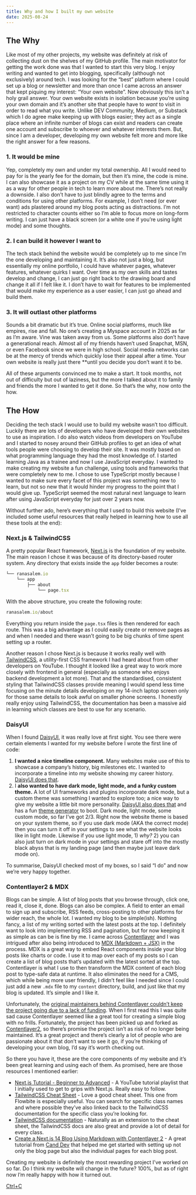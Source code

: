 ```yaml
---
title: Why and how I built my own website
date: 2025-08-24
---
```

## The Why

Like most of my other projects, my website was definitely at risk of collecting dust on the shelves of my GitHub profile. The main motivator for getting the work done was that I wanted to start this very blog. I enjoy writing and wanted to get into blogging, specifically (although not exclusively) around tech. I was looking for the “best” platform where I could set up a blog or newsletter and more than once I came across an answer that kept piquing my interest: “Your own website”. Now obviously this isn’t a holy grail answer. Your own website exists in isolation because you’re using your own domain and it’s another site that people have to *want* to visit in order to read what you write. Unlike DEV Community, Medium, or Substack which I do agree make keeping up with blogs easier; they act as a single place where an infinite number of blogs can exist and readers can create one account and subscribe to whoever and whatever interests them. But, since I am a developer, developing my own website felt more and more like the right answer for a few reasons.

### 1. It would be mine

Yep, completely my own and under my total ownership. All I would need to pay for is the yearly fee for the domain, but then it’s mine, the code is mine. I can also showcase it as a project on my CV while at the same time using it as a way for other people in tech to learn more about me. There’s not really a downside. I also don’t have to just blindly agree to the terms and conditions for using other platforms. For example, I don’t need (or ever want) ads plastered around my blog posts acting as distractions. I’m not restricted to character counts either so I’m able to focus  more on long-form writing. I can just have a black screen (or a white one if you’re using light mode) and some thoughts.

### 2. I can build it however I want to

The tech stack behind the website would be completely up to me since I’m the one developing and maintaining it. It’s also not just a blog, but essentially my online portfolio, I could have whatever pages, whatever features, whatever quirks I want. Over time as my own skills and tastes develop and change, I can just go right back to the drawing board and change it all if I felt like it. I don’t have to wait for features to be implemented that would make my experience as a user easier, I can just go ahead and build them.

### 3. It will outlast other platforms

Sounds a bit dramatic but it’s true. Online social platforms, much like empires, rise and fall. No one’s creating a Myspace account in 2025 as far as I’m aware. Vine was taken away from us. Some platforms also don’t have a generational reach. Almost all of my friends haven’t used Snapchat, MSN, or even Facebook since we were in high school. Social media networks can be at the mercy of trends which quickly lose their appeal after a time. Your own website is really just there **until you decide you don’t want it to be.

All of these arguments convinced me to make a start. It took months, not out of difficulty but out of laziness, but the more I talked about it to family and friends the more I wanted to get it done. So that’s the why, now onto the how.

## The How

Deciding the tech stack I would use to build my website wasn’t too difficult. Luckily there are lots of developers who have developed their own websites to use as inspiration. I do also watch videos from developers on YouTube and I started to nosey around their GitHub profiles to get an idea of what tools people were choosing to develop their site. It was mostly based on what programming language they had the most knowledge of. I started learning Java as a trainee and now I use JavaScript everyday. I wanted to make creating my website a fun challenge, using tools and frameworks that were completely new to me. I chose to use TypeScript mostly because I wanted to make sure every facet of this project was something new to learn, but not so new that it would hinder my progress to the point that I would give up. TypeScript seemed the most natural next language to learn after using JavaScript everyday for just over 2 years now. 

Without further ado, here’s everything that I used to build this website (I’ve included some useful resources that really helped in learning how to use all these tools at the end):

### Next.js & TailwindCSS

A pretty popular React framework, [Next.js](https://nextjs.org) is the foundation of my website. The main reason I chose it was because of its directory-based router system. Any directory that exists inside the `app` folder becomes a route:

```jsx
└── ranasalem.io
    └── app
        ├── about
            └── page.tsx
```

With the above structure, you create the following route:

```jsx
ranasalem.io/about
```

Everything you return inside the `page.tsx` files is then rendered for each route. This was a big advantage as I could easily create or remove pages as and when I needed and there wasn’t going to be big chunks of time spent setting up a router.

Another reason I chose Next.js is because it works really well with [TailwindCSS](https://tailwindcss.com), a utility-first CSS framework I had heard about from other developers on YouTube. I thought it looked like a great way to work more closely with frontend in general (especially as someone who enjoys backend development a lot more). That and the standardised, consistent styling that TailwindCSS classes provide meaning I would spend less time focusing on the minute details developing on my 14-inch laptop screen only for those same details to look awful on smaller phone screens. I honestly really enjoy using TailwindCSS, the documentation has been a massive aid in learning which classes are best to use for any scenario.

### DaisyUI

When I found [DaisyUI](https://daisyui.com), it was really love at first sight. You see there were certain elements I wanted for my website before I wrote the first line of code:

1. **I wanted a nice timeline component.** Many websites make use of this to showcase a company’s history, big milestones etc. I wanted to incorporate a timeline into my website showing my career history. [DaisyUI does that](https://daisyui.com/components/timeline/). 
2. I **also wanted to have dark mode, light mode, and a funky custom theme.** A lot of UI frameworks and plugins incorporate dark mode, but a custom theme was something I wanted to explore too; a nice way to give my website a little bit more personality. [DaisyUI also does that](https://daisyui.com/docs/themes/) and has a fun [theme generator](https://daisyui.com/theme-generator/#theme=eJxtlOtu4yAQhV8FWaq0KzUIhoth34bYuLHqmAgctbtV330xThMI_heY75y54Xw1sznb5k8zjW-npXltOjc5fwjdyRbXh8MWOJpgD5SQGHLvU3f6FX-_IILI72cIMkirfYbljNhnOjcvdl7uHNDIYUIkAiWwUiJXXPx4Nv7vHearKQaOoG0xAbbDVgk0SwnYKgLcKpWLgo14n6eQtxQUMcExI_t4nYWnLKAQ44BBFDLTdTnbtitLBSCqKNYUarbyZyr5SxY1CnMqc81sr4s302OJWzFEbDMt53SD6w5gE8U5KYlZUdQ4D-5RfnKncWEMsJT0GaxXrLfao4Kz2HdbjPQaGw7h4S6Te9siKhmGsvYbXE8nTZQkkcKa55oP4-dxfruzKvVJlUaKYw56h638eXqklALiAmtS-FvvnX-Uv5GaI8qiu6rIejrba4jLooDJT-3e9OM1xAc32W5J_gQLb895cBjt1KcIPIeO7rOUhPGfLd2gjO2ZHZ3v7UrTy2e66O1lOa3ndJrdGNY_FRJPvR3MdYpdDWYK9rW5eDtYH-K38n67-_4PjS9Oyg) to boot. Dark mode, light mode, some custom mode, so far I’ve got 2/3. Right now the website theme is based on your system theme, so if you use dark mode (AKA the correct mode) then you can turn it off in your settings to see what the website looks like in light mode. Likewise if you use light mode, 1) *why?* 2) you can also just turn on dark mode in your settings and stare off into the mostly black abyss that is my landing page (and then maybe just leave dark mode on).

To summarise, DaisyUI checked most of my boxes, so I said “I do” and now we’re very happy together.

### Contentlayer2 & MDX

Blogs can be simple. A list of blog posts that you browse through, click one, read it, close it, done. Blogs can also be complex. A field to enter an email to sign up and subscribe, RSS feeds, cross-posting to other platforms for wider reach, the whole lot. I wanted my blog to be simple(ish). Nothing fancy, a list of my writing sorted with the latest posts at the top. I definitely want to look into implementing RSS and pagination, but for now keeping it as simple as can be is fine by me. I came across [Contentlayer](https://contentlayer.dev) and I was intrigued after also being introduced to [MDX (Markdown + JSX)](https://www.mdxblog.io/blog/a-beginner's-guide-to-mdx) in the process. MDX is a great way to embed React components inside your blog posts like charts or code. I use it to map over each of my posts so I can create a list of blog posts that’s updated with the latest sorted at the top. Contentlayer is what I use to then transform the MDX content of each blog post to type-safe data at runtime. It also eliminates the need for a CMS, which while being more user friendly, I didn’t feel like I needed since I could just add a new `.mdx` file to my `content` directory, build, and just like that my blog is updated. It’s simple and I like it.

Unfortunately, the [original maintainers behind Contentlayer couldn’t keep the project going due to a lack of funding](https://github.com/contentlayerdev/contentlayer/issues/429). When I first read this I was quite sad cause Contentlayer seemed like a great tool for creating a simple blog with no frills. Fortunately, the project has been picked up and forked as [Contentlayer2](https://github.com/timlrx/contentlayer2), so there’s promise the project isn’t as risk of no longer being maintained. It’s a great project and there’s clearly a lot of people who are passionate about it that don’t want to see it go, if you’re thinking of developing your own blog, I’d say it’s worth checking out.

So there you have it, these are the core components of my website and it’s been great learning and using each of them. As promised, here are those resources I mentioned earlier:

- [Next.js Tutorial - Beginner to Advanced](https://youtube.com/playlist?list=PLC3y8-rFHvwjOKd6gdf4QtV1uYNiQnruI&si=yv071KCmecBg1fBQ) - A YouTube tutorial playlist that I initially used to get to grips with Next.js. Really easy to follow.
- [TailwindCSS Cheat Sheet](https://flowbite.com/tools/tailwind-cheat-sheet/) - Love a good cheat sheet. This one from Flowbite is especially useful. You can search for specific class names and where possible they’ve also linked back to the TailwindCSS documentation for the specific class you’re looking for.
- [TailwindCSS documentation](https://tailwindcss.com/docs/installation/using-vite) - Naturally as an extension to the cheat sheet, the TailwindCSS docs are also great and provide a lot of detail for every class.
- [Create a Next.js 14 Blog Using Markdown with Contentlayer 2](https://www.youtube.com/watch?v=ICOBQCvbtNc&list=LL&index=11) - A great tutorial from [Cand Dev](https://www.youtube.com/@CandDev) that helped me get started with setting up not only the blog page but also the individual pages for each blog post.

Creating my website is definitely the most rewarding project I’ve worked on so far. Do I think my website will change in the future? 100%, but as of right now I’m really happy with how it turned out.

[Ctrl+C](https://www.notion.so/Why-and-how-I-built-my-own-website-257781b381e88060a3e0e1597aca4fe7?pvs=21)
